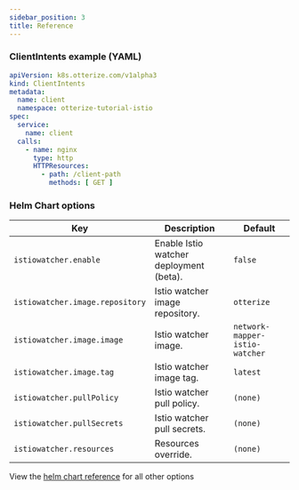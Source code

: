 ```yaml
---
sidebar_position: 3
title: Reference
---
```


### ClientIntents example (YAML)

```yaml
apiVersion: k8s.otterize.com/v1alpha3
kind: ClientIntents
metadata:
  name: client
  namespace: otterize-tutorial-istio
spec:
  service:
    name: client
  calls:
    - name: nginx
      type: http
      HTTPResources:
        - path: /client-path
          methods: [ GET ]
```


### Helm Chart options

| Key                             | Description                             | Default                        |
|---------------------------------|-----------------------------------------|--------------------------------|
| `istiowatcher.enable`           | Enable Istio watcher deployment (beta). | `false`                        |
| `istiowatcher.image.repository` | Istio watcher image repository.         | `otterize`                     |
| `istiowatcher.image.image`      | Istio watcher image.                    | `network-mapper-istio-watcher` |
| `istiowatcher.image.tag`        | Istio watcher image tag.                | `latest`                       |
| `istiowatcher.pullPolicy`       | Istio watcher pull policy.              | `(none)`                       |
| `istiowatcher.pullSecrets`      | Istio watcher pull secrets.             | `(none)`                       |
| `istiowatcher.resources`        | Resources override.                     | `(none)`                       |

View the [helm chart reference](/reference/configuration/otterize-chart) for all other options